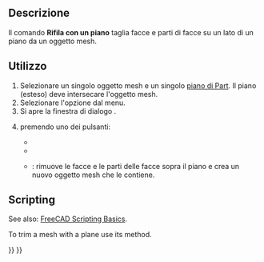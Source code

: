 <languages/>

<div class="mw-translate-fuzzy">
{{Docnav/it
|[[Mesh_PolyTrim/it|Rifila con un poligono]]
|[[Mesh_SectionByPlane/it|Sezione da mesh e piano]]
|[[Mesh_Workbench/it|Mesh]]
|IconL=Mesh_PolyTrim.svg
|IconR=Mesh_SectionByPlane.svg
|IconC=Workbench_Mesh.svg
}}
</div>

{{GuiCommand/it
|Name=Mesh_TrimByPlane
|Name/it=Rifila con un piano
|MenuLocation=Mesh → Taglio → Rifila con un piano
|Workbenches=[[Mesh_Workbench/it|Mesh]]
|SeeAlso=[[Mesh_PolyCut/it|Taglia la mesh]], [[Mesh_PolyTrim/it|Rifila con un poligono]]
}}

<span id="Description"></span>
==Descrizione==

Il comando '''Rifila con un piano''' taglia facce e parti di facce su un lato di un piano da un oggetto mesh.

<span id="Usage"></span>
==Utilizzo==

<div class="mw-translate-fuzzy">
# Selezionare un singolo oggetto mesh e un singolo [[Part_Primitives/it|piano di Part]]. Il piano (esteso) deve intersecare l'oggetto mesh.
# Selezionare l'opzione {{MenuCommand|Mesh → Taglio → [[Image:Mesh_TrimByPlane.svg|16px]] Rifila con un piano}} dal menu.
# Si apre la finestra di dialogo {{MenuCommand|Rifila con un piano}}.
# {{MenuCommand|Selezionare il lato da mantenere}} premendo uno dei pulsanti:
#* {{button|Sopra}}
#* {{button|Sotto}}
#* {{button|Dividi}}: rimuove le facce e le parti delle facce sopra il piano e crea un nuovo oggetto mesh che le contiene.
</div>

==Scripting==

See also: [[FreeCAD_Scripting_Basics|FreeCAD Scripting Basics]].

To trim a mesh with a plane use its {{incode|trimByPlane}} method.

{{Code|code=
import FreeCAD as App
import Mesh

# Create a non-parametric box-shaped mesh:
msh = App.ActiveDocument.addObject("Mesh::Feature", "Mesh")
msh.Mesh = Mesh.createBox(30, 40, 50)
msh.ViewObject.DisplayMode = "Flat Lines"

# Define a plane by a base point and a normal vector:
pnt = App.Vector(25, 0, 0)
nor = App.Vector(0, 0, 1)

# We need to work on a copy of the msh.Mesh object:
new_msh = msh.Mesh.copy()

# Trim that copy:
new_msh.trimByPlane(pnt, nor)

# Update msh.Mesh:
msh.Mesh = new_msh
}}


<div class="mw-translate-fuzzy">
{{Docnav/it
|[[Mesh_PolyTrim/it|Rifila con un poligono]]
|[[Mesh_SectionByPlane/it|Sezione da mesh e piano]]
|[[Mesh_Workbench/it|Mesh]]
|IconL=Mesh_PolyTrim.svg
|IconR=Mesh_SectionByPlane.svg
|IconC=Workbench_Mesh.svg
}}
</div>

{{Mesh Tools navi{{#translation:}}}}
{{Userdocnavi{{#translation:}}}}